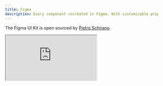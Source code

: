 ```yaml
---
title: Figma
description: Every component recreated in Figma. With customizable props, typography and icons.
---
```


The Figma UI Kit is open sourced by [Pietro Schirano](https://twitter.com/skirano).

<div className="w-full mt-4 aspect-video">
  <iframe
    src="https://embed.figma.com/file/1203061493325953101/hf_embed?community_viewer=true&embed_host=shadcn&hub_file_id=1203061493325953101&kind=&viewer=1"
    className="h-full w-full overflow-hidden rounded-lg border bg-muted"
  />
</div>

## Grab a copy

https://www.figma.com/community/file/1203061493325953101
